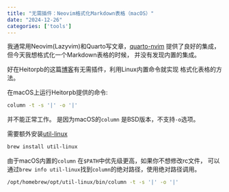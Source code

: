 ```yaml
---
title: "无需插件：Neovim格式化Markdown表格（macOS）"
date: "2024-12-26"
categories: ['tools']
---
```


我通常用Neovim(Lazyvim)和Quarto写文章，[quarto-nvim](https://github.com/quarto-dev/quarto-nvim)
提供了良好的集成，但今天我想格式化一个Markdown表格的时候，
并没有发现内置的集成。

好在Heitorpb的这篇[博客](https://heitorpb.github.io/bla/format-tables-in-vim/)有无需插件，利用Linux内置命令就实现
格式化表格的方法。

在macOS上运行Heitorpb提供的命令:

```bash
column -t -s '|' -o '|'
```

并不能正常工作。
是因为macOS的`column` 是BSD版本，不支持`-o`选项。

需要额外安装[util-linux](https://formulae.brew.sh/formula/util-linux#default)

```bash
brew install util-linux
```

由于macOS内置的`column` 在`$PATH`中优先级更高，如果你不想修改rc文件，
可以通过`brew info util-linux `找到`column`的绝对路径，使用绝对路径调用。

```bash
/opt/homebrew/opt/util-linux/bin/column -t -s '|' -o '|'

```



